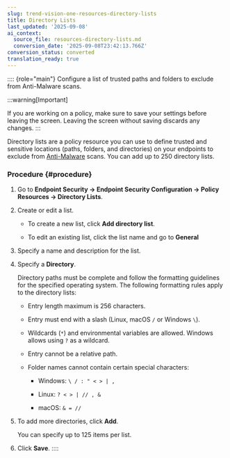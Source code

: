 ```yaml
---
slug: trend-vision-one-resources-directory-lists
title: Directory Lists
last_updated: '2025-09-08'
ai_context:
  source_file: resources-directory-lists.md
  conversion_date: '2025-09-08T23:42:13.766Z'
conversion_status: converted
translation_ready: true
---
```


:::: {role="main"}
Configure a list of trusted paths and folders to exclude from Anti-Malware scans.

:::warning[Important]

If you are working on a policy, make sure to save your settings before leaving the screen. Leaving the screen without saving discards any changes.
:::

Directory lists are a policy resource you can use to define trusted and sensitive locations (paths, folders, and directories) on your endpoints to exclude from [Anti-Malware](policies-anti-malware.mdx) scans. You can add up to 250 directory lists.

### Procedure {#procedure}

1.  Go to **Endpoint Security → Endpoint Security Configuration → Policy Resources → Directory Lists**.

2.  Create or edit a list.

    - To create a new list, click **Add directory list**.

    - To edit an existing list, click the list name and go to **General**

3.  Specify a name and description for the list.

4.  Specify a **Directory**.

    Directory paths must be complete and follow the formatting guidelines for the specified operating system. The following formatting rules apply to the directory lists:

    - Entry length maximum is 256 characters.

    - Entry must end with a slash (Linux, macOS `/` or Windows `\`).

    - Wildcards (`*`) and environmental variables are allowed. Windows allows using `?` as a wildcard.

    - Entry cannot be a relative path.

    - Folder names cannot contain certain special characters:

      - Windows: `\ / : " < > | ,`

      - Linux: `? < > | // , &`

      - macOS: `& = //`

5.  To add more directories, click **Add**.

    You can specify up to 125 items per list.

6.  Click **Save**.
::::
